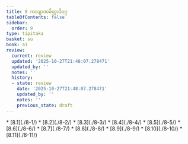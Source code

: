 ```yaml
---
title: 8 ကလျာဏမိတ္တာဒိဝဂ္ဂ
tableOfContents: false
sidebar:
  order: 9
type: tipitaka
basket: su
book: a1
review:
  current: review
  updated: '2025-10-27T21:48:07.278471'
  updated_by: ''
  notes: ''
  history:
  - state: review
    date: '2025-10-27T21:48:07.278471'
    updated_by: ''
    notes: ''
    previous_state: draft
---
```



<ReviewStatus review={frontmatter.review} showDetails={true} />

<HypothesisAnnotation frontmatter={frontmatter} />

<DynamicBreadcrumb />



<TableOfContents book="a1" section="8">
* [8.1](./8-1/)
* [8.2](./8-2/)
* [8.3](./8-3/)
* [8.4](./8-4/)
* [8.5](./8-5/)
* [8.6](./8-6/)
* [8.7](./8-7/)
* [8.8](./8-8/)
* [8.9](./8-9/)
* [8.10](./8-10/)
* [8.11](./8-11/)
</TableOfContents>